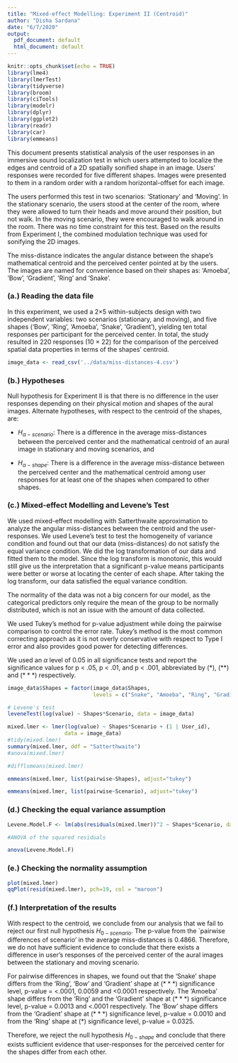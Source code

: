 ```yaml
---
title: "Mixed-effect Modelling: Experiment II (Centroid)"
author: "Disha Sardana"
date: "6/7/2020"
output:
  pdf_document: default
  html_document: default
---
```


```r
knitr::opts_chunk$set(echo = TRUE)
library(lme4)
library(lmerTest)
library(tidyverse)
library(broom)
library(ciTools)
library(modelr)
library(dplyr)
library(ggplot2)
library(readr)
library(car)
library(emmeans)
```

This document presents statistical analysis of the user responses in an immersive sound localization test in which users attempted to localize the edges and centroid of a 2D spatially sonified shape in an image. Users' responses were recorded for five different shapes. Images were presented to them in a random order with a random horizontal-offset for each image.

The users performed this test in two scenarios: 'Stationary' and 'Moving'. In the stationary scenario, the users stood at the center of the room, where they were allowed to turn their heads and move around their position, but not walk. In the moving scenario, they were encouraged to walk around in the room. There was no time constraint for this test. Based on the results from Experiment I, the combined modulation technique was used for sonifying the 2D images.

The miss-distance indicates the angular distance between the shape's mathematical centroid and the perceived center pointed at by the users. The images are named for convenience based on their shapes as: 'Amoeba',  'Bow', 'Gradient', 'Ring' and 'Snake'.

### (a.) Reading the data file
 
In this experiment, we used a 2×5 within-subjects design with two independent variables: two scenarios (stationary, and moving), and five shapes ('Bow', 'Ring', 'Amoeba', 'Snake', 'Gradient'), yielding ten total responses per participant for the perceived center. In total, the study resulted in 220 responses (10 $\times$ 22) for the comparison of the perceived spatial data properties in terms of the shapes' centroid.

```r
image_data <- read_csv('../data/miss-distances-4.csv')

```

### (b.) Hypotheses

Null hypothesis for Experiment II is that there is no difference in the user responses depending on their physical motion and shapes of the aural images. Alternate hypotheses, with respect to the centroid of the shapes, are:

- $H_{\alpha-scenario}$: There is a difference in the average miss-distances between the perceived center and the mathematical centroid of an aural image in stationary and moving scenarios, and

- $H_{\alpha-shape}$: There is a difference in the average miss-distance between the perceived center and the mathematical centroid among user responses for at least one of the shapes when compared to other shapes.


### (c.) Mixed-effect Modelling and Levene's Test

We used mixed-effect modelling with Satterthwaite approximation to analyze the angular miss-distances between the centroid and the user-responses. We used Levene's test to test the homogeneity of variance condition and found out that our data (miss-distances) do not satisfy the equal variance condition. We did the log transformation of our data and fitted them to the model. Since the log transform is monotonic, this would still give us the interpretation that a significant p-value means participants were better or worse at locating the center of each shape. After taking the log transform, our data satisfied the equal variance condition.

The normality of the data was not a big concern for our model, as the categorical predictors only require the mean of the group to be normally distributed, which is not an issue with the amount of data collected.  

We used Tukey's method for p-value adjustment while doing the pairwise comparison to control the error rate. Tukey's method is the most common correcting approach as it is not overly conservative with respect to Type I error and also provides good power for detecting differences. 

We used an $\alpha$ level of 0.05 in all significance tests and report the significance values for p < .05, p < .01, and p < .001, abbreviated by ($*$), ($**$) and ($***$) respectively.
 
```r
image_data$Shapes = factor(image_data$Shapes, 
                           levels = c("Snake", "Amoeba", "Ring", "Gradient", "Bow"))

# Levene's test
leveneTest(log(value) ~ Shapes*Scenario, data = image_data)
```

```r
mixed.lmer <- lmer(log(value) ~ Shapes*Scenario + (1 | User_id), 
                  data = image_data)
#tidy(mixed.lmer)
summary(mixed.lmer, ddf = "Satterthwaite")
#anova(mixed.lmer)

#difflsmeans(mixed.lmer)
```


```r
emmeans(mixed.lmer, list(pairwise~Shapes), adjust="tukey")
```


```r
emmeans(mixed.lmer, list(pairwise~Scenario), adjust="tukey")
```


### (d.) Checking the equal variance assumption

```r
Levene.Model.F <- lm(abs(residuals(mixed.lmer))^2 ~ Shapes*Scenario, data = image_data) 

#ANOVA of the squared residuals

anova(Levene.Model.F)
```


### (e.) Checking the normality assumption

```r
plot(mixed.lmer)
qqPlot(resid(mixed.lmer), pch=19, col = "maroon")
```

### (f.) Interpretation of the results

With respect to the centroid, we conclude from our analysis that we fail to reject our first null hypothesis $H_{0-scenario}$. The p-value from the `pairwise differences of scenario' in the average miss-distances is 0.4866. Therefore, we do not have sufficient evidence to conclude that there exists a difference in user's responses of the perceived center of the aural images between the stationary and moving scenario. 

For pairwise differences in shapes, we found out that the 'Snake' shape differs from the 'Ring', 'Bow' and 'Gradient' shape at ($***$) significance level, p-value = <.0001, 0.0059 and <0.0001 respectively. The 'Amoeba' shape differs from the 'Ring' and the 'Gradient' shape at ($***$) significance level, p-value = 0.0013 and <.0001 respectively. The 'Bow' shape differs from the 'Gradient' shape at ($***$) significance level, p-value = 0.0010 and from the 'Ring' shape at ($*$) significance level, p-value = 0.0325.

 Therefore, we reject the null hypothesis $H_{0-shape}$ and conclude that there exists sufficient evidence that user-responses for the perceived center for the shapes differ from each other.